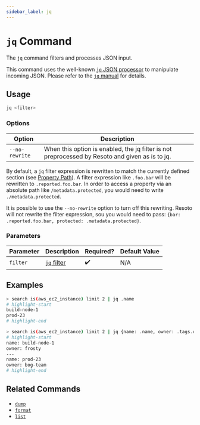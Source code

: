 ```yaml
---
sidebar_label: jq
---
```


# `jq` Command

The `jq` command filters and processes JSON input.

This command uses the well-known [`jq` JSON processor](https://stedolan.github.io/jq) to manipulate incoming JSON. Please refer to the [`jq` manual](https://stedolan.github.io/jq/manual) for details.

## Usage

```bash
jq <filter>
```

### Options

| Option         | Description                                                                                     |
| -------------- | ----------------------------------------------------------------------------------------------- |
| `--no-rewrite` | When this option is enabled, the jq filter is not preprocessed by Resoto and given as is to jq. |

By default, a `jq` filter expression is rewritten to match the currently defined section (see [Property Path](../../search/filters.mdx#property-path)). A filter expression like `.foo.bar` will be rewritten to `.reported.foo.bar`. In order to access a property via an absolute path like `/metadata.protected`, you would need to write `./metadata.protected`.

It is possible to use the `--no-rewrite` option to turn off this rewriting. Resoto will not rewrite the filter expression, sou you would need to pass: `{bar: .reported.foo.bar, protected: .metadata.protected}`.

### Parameters

| Parameter | Description                                                      | Required? | Default Value |
| --------- | ---------------------------------------------------------------- | --------- | ------------- |
| `filter`  | [`jq` filter](https://stedolan.github.io/jq/manual#Basicfilters) | ✔️        | N/A           |

## Examples

```bash title="Query EC2 instances and extract only the name property"
> search is(aws_ec2_instance) limit 2 | jq .name
# highlight-start
​build-node-1
​prod-23
# highlight-end
```

```bash title="Query EC2 instances and create a new JSON object for each entry with name and owner"
> search is(aws_ec2_instance) limit 2 | jq {name: .name, owner: .tags.owner}
# highlight-start
​name: build-node-1
​owner: frosty
​---
​name: prod-23
​owner: bog-team
# highlight-end
```

## Related Commands

- [`dump`](../format-commands/dump.mdx)
- [`format`](../format-commands/format.mdx)
- [`list`](../format-commands/list.mdx)

